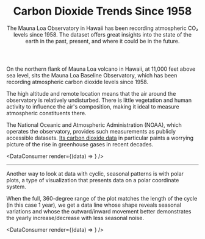 
<Header>

# Carbon&nbsp;Dioxide Trends Since&nbsp;1958

<Abstract>
	The Mauna Loa Observatory in Hawaii has been recording atmospheric CO₂ levels since
	1958. The dataset offers great insights into the state of the earth in the past,
	present, and where it could be in the future.
</Abstract>

</Header>

<HeroImage
	alt="White dome of the Mauna Loa Observatory, with the Mauna Kea mountain in the background"
	caption="The Mauna Loa Observatory in Hawaii, where atmotpheric carbon dioxide levels have been measured and recorded sincer 1958."
	from="National Oceanic and Atmospheric Administration"
/>

On the northern flank of Mauna Loa volcano in Hawaii, at 11,000 feet above sea level, sits the Mauna Loa Baseline Observatory, which has been recording atmospheric carbon dioxide levels since 1958.

The high altitude and remote location means that the air around the observatory is relatively undisturbed. There is little vegetation and human activity to influence the air's composition, making it ideal to measure atmospheric constituents there.

The National Oceanic and Atmospheric Administration (NOAA), which operates the observatory, provides such measurements as publicly accessible datasets. [Its carbon dioxide data](https://www.esrl.noaa.gov/gmd/ccgg/trends/data.html) in particular paints a worrying picture of the rise in greenhouse gases in recent decades.

<DataConsumer render={(data) => <LineChart data={data} />} />

---

Another way to look at data with cyclic, seasonal patterns is with polar plots, a type of visualization that presents data on a polar coordinate system.

When the full, 360-degree range of the plot matches the length of the cycle (in this case 1 year), we get a data line whose shape reveals seasonal variations and whose the outward/inward movement better demonstrates the yearly increase/decrease with less seasonal noise.

<DataConsumer render={(data) => <PolarPlot data={data} />} />
